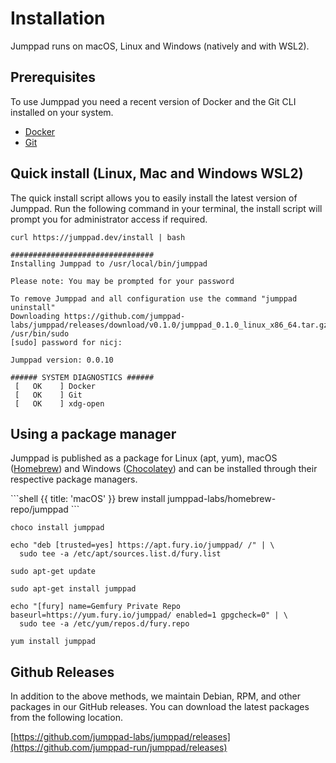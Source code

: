 # Installation

<Intro>
Jumppad runs on macOS, Linux and Windows (natively and with WSL2).
</Intro>

## Prerequisites

To use Jumppad you need a recent version of Docker and the Git CLI installed on your system.

- [Docker](https://docs.docker.com/)
- [Git](https://git-scm.com/)

## Quick install (Linux, Mac and Windows WSL2)

The quick install script allows you to easily install the latest version of Jumppad. Run the following command in your terminal, the install script will prompt you for administrator access if required.

```shell
curl https://jumppad.dev/install | bash

################################
Installing Jumppad to /usr/local/bin/jumppad

Please note: You may be prompted for your password

To remove Jumppad and all configuration use the command "jumppad uninstall"
Downloading https://github.com/jumppad-labs/jumppad/releases/download/v0.1.0/jumppad_0.1.0_linux_x86_64.tar.gz
/usr/bin/sudo
[sudo] password for nicj: 

Jumppad version: 0.0.10

###### SYSTEM DIAGNOSTICS ######
 [   OK    ] Docker
 [   OK    ] Git
 [   OK    ] xdg-open
```

## Using a package manager

Jumppad is published as a package for Linux (apt, yum), macOS ([Homebrew](https://brew.sh/)) and Windows ([Chocolatey](https://chocolatey.org/)) and can be installed through their respective package managers.

<CodeGroup>
```shell {{ title: 'macOS' }}
brew install jumppad-labs/homebrew-repo/jumppad
```

```shell {{ title: 'Windows' }}
choco install jumppad
```

```shell {{ title: 'Debian' }}
echo "deb [trusted=yes] https://apt.fury.io/jumppad/ /" | \
  sudo tee -a /etc/apt/sources.list.d/fury.list

sudo apt-get update

sudo apt-get install jumppad
```

```shell {{ title: 'Fedora' }}
echo "[fury] name=Gemfury Private Repo baseurl=https://yum.fury.io/jumppad/ enabled=1 gpgcheck=0" | \
  sudo tee -a /etc/yum/repos.d/fury.repo

yum install jumppad
```
</CodeGroup>

## Github Releases

In addition to the above methods, we maintain Debian, RPM, and other packages in our GitHub releases. You can download the latest packages from the following location.

[https://github.com/jumppad-labs/jumppad/releases](https://github.com/jumppad-run/jumppad/releases)